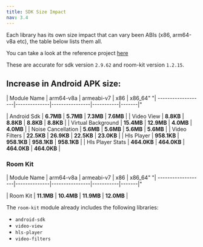 ```yaml
---
title: SDK Size Impact
nav: 3.4
---
```

Each library has its own size impact that can vary been ABIs (x86, arm64-v8a etc), the table below lists them all.

You can take a look at the reference project [here](https://github.com/100mslive/Android-Size-Reference-App/)

These are accurate for sdk version `2.9.62` and room-kit version `1.2.15`.

## Increase in Android APK size:

|  Module Name     	|  arm64-v8a   |	armeabi-v7	|	x86		| x86_64"
"| -------------------|--------------|----------------|-----------|-------|"

| Android Sdk 	| **6.7MB**	|	**5.7MB**  	|	**7.3MB**	| 	**7.6MB** 	|
| Video View 	| **8.8KB**	|	**8.8KB**  	|	**8.8KB**	| 	**8.8KB** 	|
| Virtual Background 	| **15.4MB**	|	**12.9MB**  	|	**4.0MB**	| 	**4.0MB** 	|
| Noise Cancellation 	| **5.6MB**	|	**5.6MB**  	|	**5.6MB**	| 	**5.6MB** 	|
| Video Filters 	| **22.5KB**	|	**26.9KB**  	|	**22.5KB**	| 	**23.0KB** 	|
| Hls Player 	| **958.1KB**	|	**958.1KB**  	|	**958.1KB**	| 	**958.1KB** 	|
| Hls Player Stats 	| **464.0KB**	|	**464.0KB**  	|	**464.0KB**	| 	**464.0KB** 	|

### Room Kit

|  Module Name     	|  arm64-v8a   |	armeabi-v7	|	x86		| x86_64"
"| -------------------|--------------|----------------|-----------|-------|"

| Room Kit 	| **11.1MB**	|	**10.4MB**  	|	**11.9MB**	| 	**12.0MB** 	|

The `room-kit` module already includes the following libraries:
- `android-sdk`
- `video-view`
- `hls-player`
- `video-filters`

